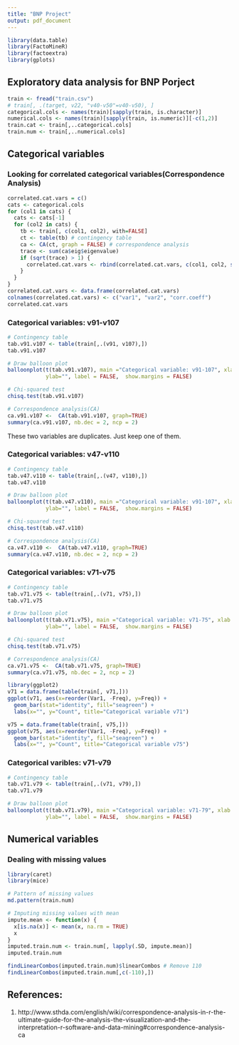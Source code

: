 ```yaml
---
title: "BNP Project"
output: pdf_document
---
```


```r
library(data.table)
library(FactoMineR)
library(factoextra)
library(gplots)
```

## Exploratory data analysis for BNP Porject

```r
train <- fread("train.csv")
# train[, .(target, v22, "v40-v50"=v40-v50), ]
categorical.cols <- names(train)[sapply(train, is.character)]
numerical.cols <- names(train)[sapply(train, is.numeric)][-c(1,2)]
train.cat <- train[,..categorical.cols]
train.num <- train[,..numerical.cols]
```
## Categorical variables

### Looking for correlated categorical variables(Correspondence Analysis)
```r

correlated.cat.vars = c()
cats <- categorical.cols
for (col1 in cats) {
  cats <- cats[-1]
  for (col2 in cats) {
    tb <- train[, c(col1, col2), with=FALSE] 
    ct <- table(tb) # contingency table
    ca <- CA(ct, graph = FALSE) # correspondence analysis
    trace <- sum(ca$eig$eigenvalue) 
    if (sqrt(trace) > 1) {
      correlated.cat.vars <- rbind(correlated.cat.vars, c(col1, col2, sqrt(trace)))
    }
  }
}
correlated.cat.vars <- data.frame(correlated.cat.vars)
colnames(correlated.cat.vars) <- c("var1", "var2", "corr.coeff")
correlated.cat.vars
```

### Categorical variables: v91-v107

```r
# Contingency table
tab.v91.v107 <- table(train[,.(v91, v107),])
tab.v91.v107

# Draw balloon plot
balloonplot(t(tab.v91.v107), main ="Categorical variable: v91-107", xlab ="",
            ylab="", label = FALSE,  show.margins = FALSE)

# Chi-squared test
chisq.test(tab.v91.v107)

# Correspondence analysis(CA)
ca.v91.v107 <-  CA(tab.v91.v107, graph=TRUE)
summary(ca.v91.v107, nb.dec = 2, ncp = 2)

```

These two variables are duplicates. Just keep one of them.

### Categorical variables: v47-v110

```r
# Contingency table
tab.v47.v110 <- table(train[,.(v47, v110),])
tab.v47.v110

# Draw balloon plot
balloonplot(t(tab.v47.v110), main ="Categorical variable: v91-107", xlab ="", 
            ylab="", label = FALSE,  show.margins = FALSE)

# Chi-squared test
chisq.test(tab.v47.v110)

# Correspondence analysis(CA)
ca.v47.v110 <-  CA(tab.v47.v110, graph=TRUE)
summary(ca.v47.v110, nb.dec = 2, ncp = 2)

```

### Categorical variables: v71-v75

```r
# Contingency table
tab.v71.v75 <- table(train[,.(v71, v75),])
tab.v71.v75

# Draw balloon plot
balloonplot(t(tab.v71.v75), main ="Categorical variable: v71-75", xlab ="", 
            ylab="", label = FALSE,  show.margins = FALSE)

# Chi-squared test
chisq.test(tab.v71.v75)

# Correspondence analysis(CA)
ca.v71.v75 <-  CA(tab.v71.v75, graph=TRUE)
summary(ca.v71.v75, nb.dec = 2, ncp = 2)
```


```r
library(ggplot2)
v71 = data.frame(table(train[, v71,]))
ggplot(v71, aes(x=reorder(Var1, -Freq), y=Freq)) + 
  geom_bar(stat="identity", fill="seagreen") +
  labs(x="", y="Count", title="Categorical variable v71")

v75 = data.frame(table(train[, v75,]))
ggplot(v75, aes(x=reorder(Var1, -Freq), y=Freq)) + 
  geom_bar(stat="identity", fill="seagreen") +
  labs(x="", y="Count", title="Categorical variable v75")

```

### Categorical varibles: v71-v79

```r
# Contingency table
tab.v71.v79 <- table(train[,.(v71, v79),])
tab.v71.v79

# Draw balloon plot
balloonplot(t(tab.v71.v79), main ="Categorical variable: v71-79", xlab ="", 
            ylab="", label = FALSE,  show.margins = FALSE)

```

## Numerical variables

### Dealing with missing values
```r
library(caret)
library(mice)

# Pattern of missing values
md.pattern(train.num)

# Imputing missing values with mean
impute.mean <- function(x) {
  x[is.na(x)] <- mean(x, na.rm = TRUE)
  x
}
imputed.train.num <- train.num[, lapply(.SD, impute.mean)]
imputed.train.num

findLinearCombos(imputed.train.num)$linearCombos # Remove 110
findLinearCombos(imputed.train.num[,c(-110),])
```


## References:
1. http://www.sthda.com/english/wiki/correspondence-analysis-in-r-the-ultimate-guide-for-the-analysis-the-visualization-and-the-interpretation-r-software-and-data-mining#correspondence-analysis-ca

